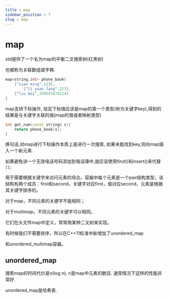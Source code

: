 ```yaml
---
title : map
sidebar_position : 7
slug : map
---
```

# map

std提供了一个名为map的平衡二叉搜索树(红黑树)

也被称为关联数组或字典.

```cpp
map<string,int> phone_book{
    {"xiao ming",123},
        {"li yuan fang",223},
    {"liu bai",339547674124}
}
```

map支持下标操作, 给定下标值应该是map的第一个类型(称为关键字key),得到的结果是与关键字关联的值(map的值或者映射类型)

```cpp
int get_num(const string& s){
    return phone_book[s];
}
```
换句话,对map进行下标操作本质上是进行一次搜索, 如果未能找到key,则向map插入一个新元素.

如果避免讲一个无效电话号码添加到电话簿中,就应该使用find()和insert()来代替`[]`;




用于需要根据关键字来访问元素的场合。容器中每个元素是一个pair结构类型，该结构有两个成员：first和second，关键字对应first，值对应second，元素是根据其关键字排序的。

对于map，不同元素的关键字不能相同；

对于multimap，不同元素的关键字可以相同。

它们在头文件map中定义，常常用某种二叉树来实现。

有时候我们不需要排序，所以在C++11标准中新增加了unordered_map

和unordered_multimap容器。

## unordered_map

搜索map的时间代价是o(log n), n是map中元素的数目. 通常情况下这样的性能非常好. 

unordered_map是哈希表. 